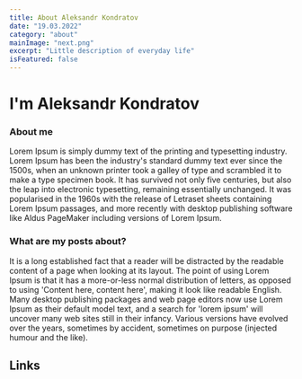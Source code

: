 ```yaml
---
title: About Aleksandr Kondratov
date: "19.03.2022"
category: "about"
mainImage: "next.png"
excerpt: "Little description of everyday life"
isFeatured: false
---
```



# I'm Aleksandr Kondratov

<Badge name="My badge" containerClr="#000" textClr="#fff" />

### About me

Lorem Ipsum is simply dummy text of the printing and typesetting industry. Lorem Ipsum has been the industry's standard dummy text ever since the 1500s, when an unknown printer took a galley of type and scrambled it to make a type specimen book. It has survived not only five centuries, but also the leap into electronic typesetting, remaining essentially unchanged. It was popularised in the 1960s with the release of Letraset sheets containing Lorem Ipsum passages, and more recently with desktop publishing software like Aldus PageMaker including versions of Lorem Ipsum.

### What are my posts about?

It is a long established fact that a reader will be distracted by the readable content of a page when looking at its layout. The point of using Lorem Ipsum is that it has a more-or-less normal distribution of letters, as opposed to using 'Content here, content here', making it look like readable English. Many desktop publishing packages and web page editors now use Lorem Ipsum as their default model text, and a search for 'lorem ipsum' will uncover many web sites still in their infancy. Various versions have evolved over the years, sometimes by accident, sometimes on purpose (injected humour and the like).

## Links

